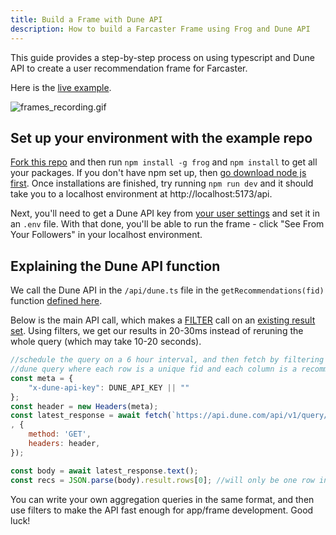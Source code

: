 ```yaml
---
title: Build a Frame with Dune API
description: How to build a Farcaster Frame using Frog and Dune API
---
```


This guide provides a step-by-step process on using typescript and Dune API to create a user recommendation frame for Farcaster.

Here is the [live example](https://warpcast.com/~/conversations/0x62b84d8405fe6e9ff1639055852d98f910b4c595).

![frames_recording.gif](/learning/how-tos/images/frames_recording.gif)

## Set up your environment with the example repo

[Fork this repo](https://github.com/andrewhong5297/dune-frames) and then run `npm install -g frog` and `npm install` to get all your packages. If you don't have npm set up, then [go download node js first](https://nodejs.org/en/download). Once installations are finished, try running `npm run dev` and it should take you to a localhost environment at http://localhost:5173/api.

Next, you'll need to get a Dune API key from [your user settings](https://dune.com/settings/api) and set it in an `.env` file. With that done, you'll be able to run the frame - click "See From Your Followers" in your localhost environment.

## Explaining the Dune API function

We call the Dune API in the `/api/dune.ts` file in the `getRecommendations(fid)` function [defined here](https://github.com/andrewhong5297/dune-frames/blob/main/api/dune.ts#L10).

Below is the main API call, which makes a [FILTER](/api-reference/executions/filtering) call on an [existing result set](/api-reference/executions/endpoint/get-query-result). Using filters, we get our results in 20-30ms instead of reruning the whole query (which may take 10-20 seconds).

```javascript
//schedule the query on a 6 hour interval, and then fetch by filtering for the user fid within the query results
//dune query where each row is a unique fid and each column is a recommended set of users: https://dune.com/queries/3509966
const meta = {
    "x-dune-api-key": DUNE_API_KEY || ""
};
const header = new Headers(meta);
const latest_response = await fetch(`https://api.dune.com/api/v1/query/3509966/results?&filters=query_fid=${fid}` //filter for single fid
, {
    method: 'GET',
    headers: header,
});

const body = await latest_response.text();
const recs = JSON.parse(body).result.rows[0]; //will only be one row in the result, for the filtered fid
```

You can write your own aggregation queries in the same format, and then use filters to make the API fast enough for app/frame development. Good luck!
